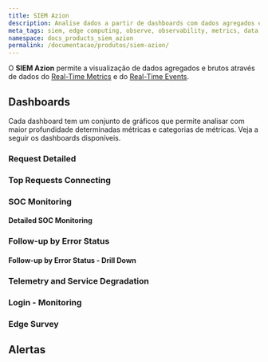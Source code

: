 ```yaml
---
title: SIEM Azion
description: Analise dados a partir de dashboards com dados agregados e brutos.
meta_tags: siem, edge computing, observe, observability, metrics, data, events
namespace: docs_products_siem_azion
permalink: /documentacao/produtos/siem-azion/
---
```


O **SIEM Azion** permite a visualização de dados agregados e brutos através de dados do [Real-Time Metrics](/pt-br/documentacao/produtos/real-time-metrics/) e do [Real-Time Events](/pt-br/documentacao/produtos/real-time-events/).

## Dashboards

Cada dashboard tem um conjunto de gráficos que permite analisar com maior profundidade determinadas métricas e categorias de métricas. Veja a seguir os dashboards disponíveis.

### Request Detailed



### Top Requests Connecting



### SOC Monitoring



#### Detailed SOC Monitoring



### Follow-up by Error Status



#### Follow-up by Error Status - Drill Down



### Telemetry and Service Degradation



### Login - Monitoring



### Edge Survey



## Alertas

